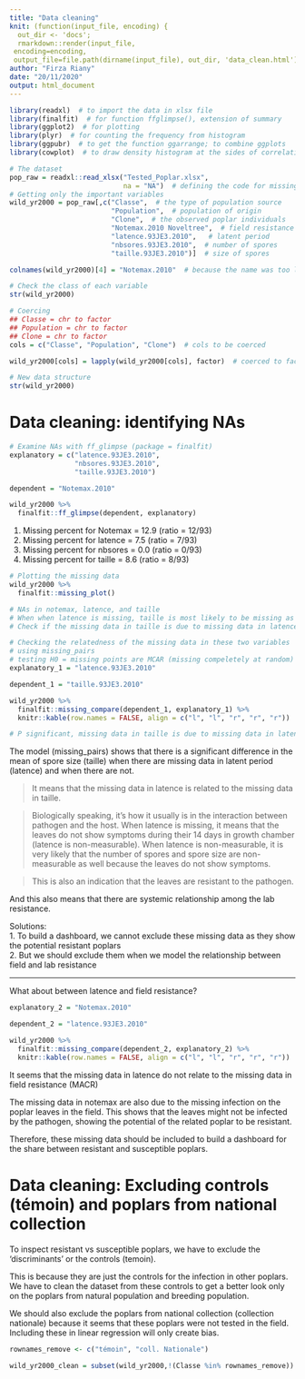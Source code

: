 ```yaml
---
title: "Data cleaning"
knit: (function(input_file, encoding) {
  out_dir <- 'docs';
  rmarkdown::render(input_file,
 encoding=encoding,
 output_file=file.path(dirname(input_file), out_dir, 'data_clean.html'))})
author: "Firza Riany"
date: "20/11/2020"
output: html_document
---
```


```r
library(readxl)  # to import the data in xlsx file
library(finalfit)  # for function ffglimpse(), extension of summary
library(ggplot2)  # for plotting
library(plyr)  # for counting the frequency from histogram
library(ggpubr)  # to get the function ggarrange; to combine ggplots
library(cowplot)  # to draw density histogram at the sides of correlation plot

# The dataset
pop_raw = readxl::read_xlsx("Tested_Poplar.xlsx",
                            na = "NA")  # defining the code for missing data used in the file
# Getting only the important variables
wild_yr2000 = pop_raw[,c("Classe",  # the type of population source 
                         "Population",  # population of origin
                         "Clone",  # the observed poplar individuals
                         "Notemax.2010 Noveltree",  # field resistance 
                         "latence.93JE3.2010",   # latent period
                         "nbsores.93JE3.2010",  # number of spores
                         "taille.93JE3.2010")]  # size of spores

colnames(wild_yr2000)[4] = "Notemax.2010"  # because the name was too long

# Check the class of each variable
str(wild_yr2000)

# Coercing
## Classe = chr to factor
## Population = chr to factor
## Clone = chr to factor
cols = c("Classe", "Population", "Clone")  # cols to be coerced

wild_yr2000[cols] = lapply(wild_yr2000[cols], factor)  # coerced to factor

# New data structure
str(wild_yr2000)
```

# Data cleaning: identifying NAs
```r
# Examine NAs with ff_glimpse (package = finalfit)
explanatory = c("latence.93JE3.2010",
                "nbsores.93JE3.2010",
                "taille.93JE3.2010")

dependent = "Notemax.2010"

wild_yr2000 %>%
  finalfit::ff_glimpse(dependent, explanatory)
```

1. Missing percent for Notemax = 12.9 (ratio = 12/93)  
2. Missing percent for latence = 7.5 (ratio = 7/93)  
3. Missing percent for nbsores = 0.0 (ratio = 0/93)  
4. Missing percent for taille = 8.6 (ratio = 8/93)  

```r
# Plotting the missing data
wild_yr2000 %>% 
  finalfit::missing_plot()

# NAs in notemax, latence, and taille
# When when latence is missing, taille is most likely to be missing as well
# Check if the missing data in taille is due to missing data in latence?

# Checking the relatedness of the missing data in these two variables 
# using missing_pairs
# testing H0 = missing points are MCAR (missing compeletely at random)
explanatory_1 = "latence.93JE3.2010"

dependent_1 = "taille.93JE3.2010"

wild_yr2000 %>% 
  finalfit::missing_compare(dependent_1, explanatory_1) %>%
  knitr::kable(row.names = FALSE, align = c("l", "l", "r", "r", "r"))

# P significant, missing data in taille is due to missing data in latence
```

The model (missing_pairs) shows that there is a significant difference in the mean of
spore size (taille) when there are missing data in latent period (latence) 
and when there are not.

> It means that the missing data in latence is related to the missing data in taille.

> Biologically speaking, it's how it usually is in the interaction between pathogen and 
the host. When latence is missing, it means that the leaves do not show symptoms during their
14 days in growth chamber (latence is non-measurable). When latence is non-measurable,
it is very likely that the number of spores and spore size are non-measurable as well
because the leaves do not show symptoms.

> This is also an indication that the leaves are resistant to the pathogen.

And this also means that there are systemic relationship among the lab resistance.

Solutions:  
1. To build a dashboard, we cannot exclude these missing data as they show 
the potential resistant poplars  
2. But we should exclude them when we model the relationship between field and lab
resistance  

---

What about between latence and field resistance?

```r
explanatory_2 = "Notemax.2010"

dependent_2 = "latence.93JE3.2010"

wild_yr2000 %>% 
  finalfit::missing_compare(dependent_2, explanatory_2) %>%
  knitr::kable(row.names = FALSE, align = c("l", "l", "r", "r", "r"))
```

It seems that the missing data in latence do not relate to the missing data
in field resistance (MACR)

The missing data in notemax are also due to the missing infection on the poplar
leaves in the field. This shows that the leaves might not be infected by the pathogen,
showing the potential of the related poplar to be resistant. 

Therefore, these missing data should be included to build a dashboard for the share between
resistant and susceptible poplars.

# Data cleaning: Excluding controls (témoin) and poplars from national collection
To inspect resistant vs susceptible poplars, we have to exclude the 'discriminants'
or the controls (temoin). 

This is because they are just the controls for the infection in other poplars. We
have to clean the dataset from these controls to get a better look only on the poplars
from natural population and breeding population.

We should also exclude the poplars from national collection (collection nationale)
because it seems that these poplars were not tested in the field. Including these in 
linear regression will only create bias.
```r
rownames_remove <- c("témoin", "coll. Nationale")

wild_yr2000_clean = subset(wild_yr2000,!(Classe %in% rownames_remove))
```